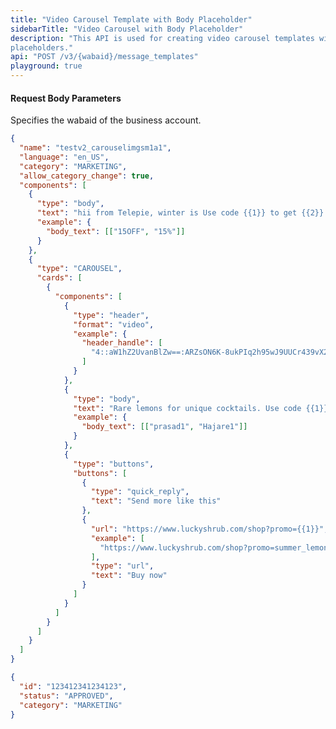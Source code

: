 ```yaml
---
title: "Video Carousel Template with Body Placeholder"
sidebarTitle: "Video Carousel with Body Placeholder"
description: "This API is used for creating video carousel templates with body
placeholders."
api: "POST /v3/{wabaid}/message_templates"
playground: true
---
```


#### Request Body Parameters

<ParamField path="wabaid" type="string" required>
  Specifies the wabaid of the business account.
</ParamField>

<CodeGroup>

```json SampleRequest.json
{
  "name": "testv2_carouselimgsm1a1",
  "language": "en_US",
  "category": "MARKETING",
  "allow_category_change": true,
  "components": [
    {
      "type": "body",
      "text": "hii from Telepie, winter is Use code {{1}} to get {{2}} off order.",
      "example": {
        "body_text": [["15OFF", "15%"]]
      }
    },
    {
      "type": "CAROUSEL",
      "cards": [
        {
          "components": [
            {
              "type": "header",
              "format": "video",
              "example": {
                "header_handle": [
                  "4::aW1hZ2UvanBlZw==:ARZsON6K-8ukPIq2h95wJ9UUCr439vX2odOWPJ0TjPBISD0WIf04LiFVs--EFJdZjCCI8gOUGXVN_1Vn8rz__q4t6XIc-R7ryeLPAAnQ2bHopw:e:1711980467:1849455295211775:100061459561823:ARY_I5AUJyyOhp-Yzdw"
                ]
              }
            },
            {
              "type": "body",
              "text": "Rare lemons for unique cocktails. Use code {{1}} to get {{2}} off all produce.",
              "example": {
                "body_text": [["prasad1", "Hajare1"]]
              }
            },
            {
              "type": "buttons",
              "buttons": [
                {
                  "type": "quick_reply",
                  "text": "Send more like this"
                },
                {
                  "url": "https://www.luckyshrub.com/shop?promo={{1}}",
                  "example": [
                    "https://www.luckyshrub.com/shop?promo=summer_lemons_2023"
                  ],
                  "type": "url",
                  "text": "Buy now"
                }
              ]
            }
          ]
        }
      ]
    }
  ]
}
```

```json SampleResponse.json
{
  "id": "123412341234123",
  "status": "APPROVED",
  "category": "MARKETING"
}
```

</CodeGroup>
